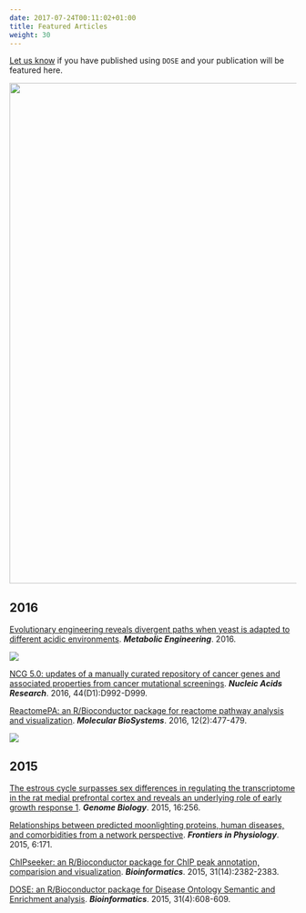 ```yaml
---
date: 2017-07-24T00:11:02+01:00
title: Featured Articles
weight: 30
---
```



<link rel="stylesheet" href="https://guangchuangyu.github.io/css/academicons.min.css">
<link rel="stylesheet" href="https://guangchuangyu.github.io/css/font-awesome.min.css">


[Let us know](https://github.com/GuangchuangYu/featured_img) if you have published using `DOSE` and your publication will be featured here.

<img src="../images/citation.png" width="880"/>


## <i class="fa fa-calendar"></i> 2016

[Evolutionary engineering reveals divergent paths when yeast is adapted to different acidic environments](http://www.sciencedirect.com/science/article/pii/S1096717616301756). ***Metabolic Engineering***. 2016.

![](https://guangchuangyu.github.io/featured_img/DOSE/1-s2.0-S1096717616301756-gr3.jpg)

[NCG 5.0: updates of a manually curated repository of cancer genes and associated properties from cancer mutational screenings](https://nar.oxfordjournals.org/content/44/D1/D992.short). **_Nucleic Acids Research_**. 2016, 44(D1):D992-D999.

[ReactomePA: an R/Bioconductor package for reactome pathway analysis and visualization](http://dx.doi.org/10.1039/C5MB00663E). __*Molecular BioSystems*__. 2016, 12(2):477-479.

![](https://guangchuangyu.github.io/featured_img/DOSE/c5mb00663e-f1_hi-res.gif)

## <i class="fa fa-calendar"></i> 2015

[The estrous cycle surpasses sex differences in regulating the transcriptome in the rat medial prefrontal cortex and reveals an underlying role of early growth response 1](https://genomebiology.biomedcentral.com/articles/10.1186/s13059-015-0815-x). **_Genome Biology_**. 2015, 16:256.

[Relationships between predicted moonlighting proteins, human diseases, and comorbidities from a network perspective](http://www.ncbi.nlm.nih.gov/pmc/articles/PMC4477069/). **_Frontiers in Physiology_**. 2015, 6:171.

[ChIPseeker: an R/Bioconductor package for ChIP peak annotation, comparision and visualization](http://bioinformatics.oxfordjournals.org/cgi/content/abstract/btv145). __*Bioinformatics*__. 2015, 31(14):2382-2383.

[DOSE: an R/Bioconductor package for Disease Ontology Semantic and Enrichment analysis](http://bioinformatics.oxfordjournals.org/cgi/content/abstract/btu684). __*Bioinformatics*__. 2015, 31(4):608-609.
